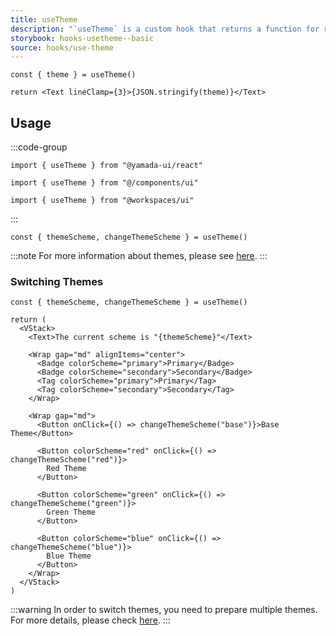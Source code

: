 ```yaml
---
title: useTheme
description: "`useTheme` is a custom hook that returns a function for retrieving and switching themes."
storybook: hooks-usetheme--basic
source: hooks/use-theme
---
```


```tsx preview functional client
const { theme } = useTheme()

return <Text lineClamp={3}>{JSON.stringify(theme)}</Text>
```

## Usage

:::code-group

```tsx [package]
import { useTheme } from "@yamada-ui/react"
```

```tsx [alias]
import { useTheme } from "@/components/ui"
```

```tsx [monorepo]
import { useTheme } from "@workspaces/ui"
```

:::

```tsx
const { themeScheme, changeThemeScheme } = useTheme()
```

:::note
For more information about themes, please see [here](/docs/theming).
:::

### Switching Themes

```tsx preview functional client
const { themeScheme, changeThemeScheme } = useTheme()

return (
  <VStack>
    <Text>The current scheme is "{themeScheme}"</Text>

    <Wrap gap="md" alignItems="center">
      <Badge colorScheme="primary">Primary</Badge>
      <Badge colorScheme="secondary">Secondary</Badge>
      <Tag colorScheme="primary">Primary</Tag>
      <Tag colorScheme="secondary">Secondary</Tag>
    </Wrap>

    <Wrap gap="md">
      <Button onClick={() => changeThemeScheme("base")}>Base Theme</Button>

      <Button colorScheme="red" onClick={() => changeThemeScheme("red")}>
        Red Theme
      </Button>

      <Button colorScheme="green" onClick={() => changeThemeScheme("green")}>
        Green Theme
      </Button>

      <Button colorScheme="blue" onClick={() => changeThemeScheme("blue")}>
        Blue Theme
      </Button>
    </Wrap>
  </VStack>
)
```

:::warning
In order to switch themes, you need to prepare multiple themes. For more details, please check [here](/docs/theming/switching-themes).
:::
